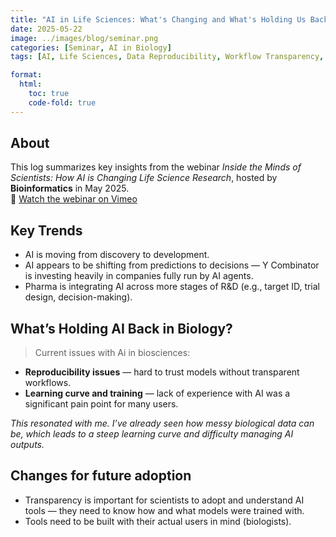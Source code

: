 ```yaml
---
title: "AI in Life Sciences: What's Changing and What's Holding Us Back"
date: 2025-05-22
image: ../images/blog/seminar.png
categories: [Seminar, AI in Biology]
tags: [AI, Life Sciences, Data Reproducibility, Workflow Transparency, Biotech Trends, Bioinformatics]

format:
  html:
    toc: true
    code-fold: true
---
```


##  About

This log summarizes key insights from the webinar *Inside the Minds of Scientists: How AI is Changing Life Science Research*, hosted by **Bioinformatics** in May 2025.  
🎥 [Watch the webinar on Vimeo](https://vimeo.com/1086878814)  



##  Key Trends

- AI is moving from discovery to development.
- AI appears to be shifting from predictions to decisions — Y Combinator is investing heavily in companies fully run by AI agents.
- Pharma is integrating AI across more stages of R&D (e.g., target ID, trial design, decision-making).

##  What's Holding AI Back in Biology?

> Current issues with Ai in biosciences:

- **Reproducibility issues** — hard to trust models without transparent workflows.
- **Learning curve and training** — lack of experience with AI was a significant pain point for many users.


 *This resonated with me. I’ve already seen how messy biological data can be, which leads to a steep learning curve and difficulty managing AI outputs.*

##  Changes for future adoption

- Transparency is important for scientists to adopt and understand AI tools — they need to know how and what models were trained with.
- Tools need to be built with their actual users in mind (biologists).
